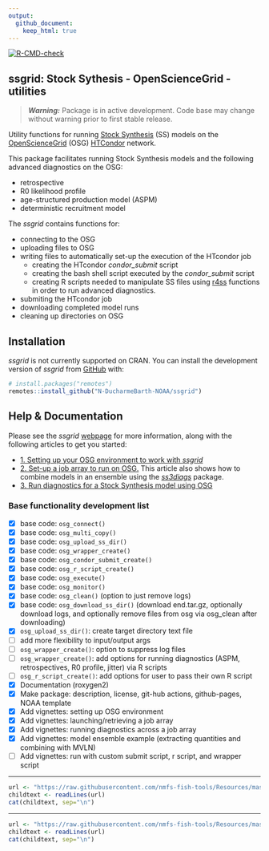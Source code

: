 ```yaml
---
output:
  github_document:
    keep_html: true
---
```


<!-- README.md is generated from README.Rmd. Please edit that file -->

<!-- badges: start -->
[![R-CMD-check](https://github.com/N-DucharmeBarth-NOAA/ssgrid/workflows/R-CMD-check/badge.svg)](https://github.com/N-DucharmeBarth-NOAA/ssgrid/actions/workflows/R-CMD-check.yaml)
<!-- badges: end -->

<!-- <br> -->

## ssgrid: Stock Sythesis - OpenScienceGrid - utilities 

> **_Warning:_** Package is in active development. Code base may change without warning prior to first stable release.

Utility functions for running [Stock Synthesis](https://github.com/nmfs-stock-synthesis/stock-synthesis) (SS) models on the [OpenScienceGrid](https://osg-htc.org/) (OSG) [HTCondor](https://htcondor.org/) network.

This package facilitates running Stock Synthesis models and the following advanced diagnostics on the OSG:

- retrospective
- R0 likelihood profile
- age-structured production model (ASPM)
- deterministic recruitment model

The *ssgrid* contains functions for:

- connecting to the OSG
- uploading files to OSG
- writing files to automatically set-up the execution of the HTcondor job
  - creating the HTcondor *condor_submit* script
  - creating the bash shell script executed by the *condor_submit* script
  - creating R scripts needed to manipulate SS files using [r4ss](https://github.com/r4ss/r4ss) functions in order to run advanced diagnostics.
- submiting the HTcondor job
- downloading completed model runs
- cleaning up directories on OSG

## Installation

*ssgrid* is not currently supported on CRAN. You can install the development version of *ssgrid* from [GitHub](https://github.com/N-DucharmeBarth-NOAA/ssgrid) with:

``` r
# install.packages("remotes")
remotes::install_github("N-DucharmeBarth-NOAA/ssgrid")
```

## Help & Documentation

Please see the *ssgrid* [webpage](https://n-ducharmebarth-noaa.github.io/ssgrid/) for more information, along with the following articles to get you started:

- [1. Setting up your OSG environment to work with *ssgrid*](https://n-ducharmebarth-noaa.github.io/ssgrid/articles/a_setup_osg.html) 
- [2. Set-up a job array to run on OSG.](https://n-ducharmebarth-noaa.github.io/ssgrid/articles/b_model_ensemble.html) This article also shows how to combine models in an ensemble using the [*ss3diags*](https://github.com/PIFSCstockassessments/ss3diags) package.
- [3. Run diagnostics for a Stock Synthesis model using OSG](https://n-ducharmebarth-noaa.github.io/ssgrid/articles/c_run_diags.html)

### Base functionality development list
- [x] base code: `osg_connect()`
- [x] base code: `osg_multi_copy()`
- [x] base code: `osg_upload_ss_dir()`
- [x] base code: `osg_wrapper_create()`
- [x] base code: `osg_condor_submit_create()`
- [x] base code: `osg_r_script_create()`
- [x] base code: `osg_execute()`
- [x] base code: `osg_monitor()`
- [x] base code: `osg_clean()` (option to just remove logs)
- [x] base code: `osg_download_ss_dir()` (download end.tar.gz, optionally download logs, and optionally remove files from osg via osg_clean after downloading)
- [x] `osg_upload_ss_dir()`: create target directory text file
- [ ] add more flexibility to input/output args
- [ ] `osg_wrapper_create()`: option to suppress log files
- [ ] `osg_wrapper_create()`: add options for running diagnostics (ASPM, retrospectives, R0 profile, jitter) via R scripts
- [ ] `osg_r_script_create()`: add options for user to pass their own R script
- [x] Documentation (roxygen2)
- [x] Make package: description, license, git-hub actions, github-pages, NOAA template
- [x] Add vignettes: setting up OSG environment
- [x] Add vignettes: launching/retrieving a job array
- [x] Add vignettes: running diagnostics across a job array
- [x] Add vignettes: model ensemble example (extracting quantities and combining with MVLN)
- [ ] Add vignettes: run with custom submit script, r script, and wrapper script


<!-- Do not edit below. This adds the Disclaimer and NMFS footer. -->

****

```r
url <- "https://raw.githubusercontent.com/nmfs-fish-tools/Resources/master/Disclaimer.md"
childtext <- readLines(url)
cat(childtext, sep="\n")
```

****

```r
url <- "https://raw.githubusercontent.com/nmfs-fish-tools/Resources/master/footer.md" 
childtext <- readLines(url)
cat(childtext, sep="\n")
```

